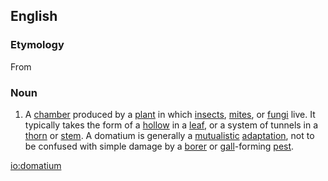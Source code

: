 ==English==

===Etymology===
From {{etyl|grc}}

===Noun===
{{en-noun|pl=domatia}}

# {{entomology|botany}} A [[chamber]] produced by a [[plant]] in which [[insect]]s, [[mite]]s, or [[fungus|fungi]] live. It typically takes the form of a [[hollow]] in a [[leaf]], or a system of tunnels in a [[thorn]] or [[stem]]. A domatium is generally a [[mutualistic]] [[adaptation]], not to be confused with simple damage by a [[borer]] or [[gall]]-forming [[pest]].

[[io:domatium]]